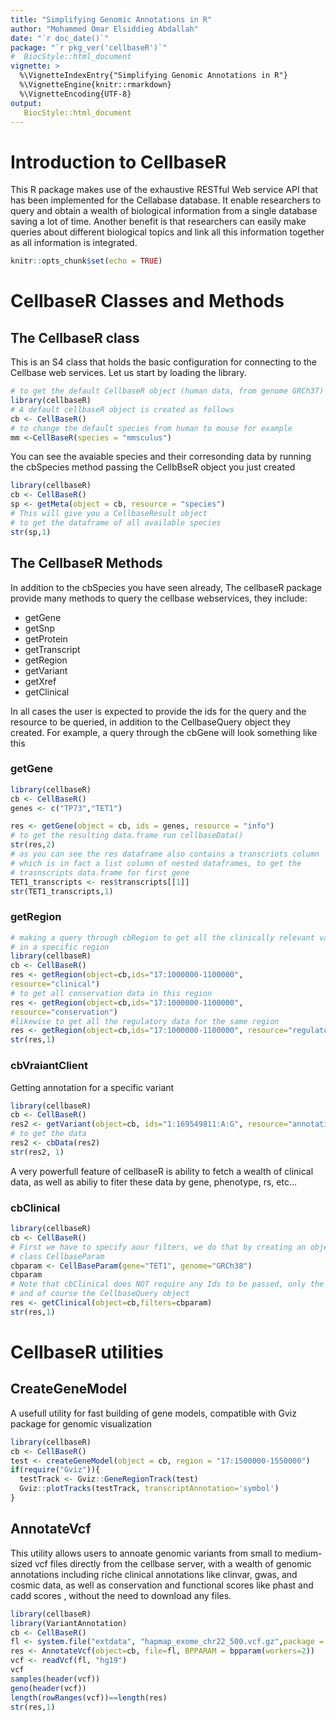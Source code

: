 ```yaml
---
title: "Simplifying Genomic Annotations in R"
author: "Mohammed Omar Elsiddieg Abdallah"
date: "`r doc_date()`"
package: "`r pkg_ver('cellbaseR')`"
#  BiocStyle::html_document
vignette: >
  %\VignetteIndexEntry{"Simplifying Genomic Annotations in R"}
  %\VignetteEngine{knitr::rmarkdown}
  %\VignetteEncoding{UTF-8}  
output: 
   BiocStyle::html_document
---
```

# Introduction to CellbaseR
This R package makes use of the exhaustive RESTful Web service API that has been
implemented for the Cellabase database. It enable researchers to query and 
obtain a wealth of biological information from a single database saving a lot 
of time. Another benefit is that researchers can easily make  queries about 
different biological topics and link all this information together as all 
information is integrated.

```r
knitr::opts_chunk$set(echo = TRUE)
```
# CellbaseR Classes and Methods
## The CellbaseR class  
This is an S4 class that holds the basic configuration for connecting to the 
Cellbase web services. Let us start by loading the library. 

```r
# to get the default CellbaseR object (human data, from genome GRCh37)
library(cellbaseR)
# A default cellbaseR object is created as follows
cb <- CellBaseR()
# to change the default species from human to mouse for example
mm <-CellBaseR(species = "mmsculus") 

```

You can see the avaiable species and their corresonding data by
running the cbSpecies method passing  the CellbBseR object you just created 

```r
library(cellbaseR)
cb <- CellBaseR()
sp <- getMeta(object = cb, resource = "species")
# This will give you a CellbaseResult object
# to get the dataframe of all available species
str(sp,1)

```

## The CellbaseR Methods
In addition to the cbSpecies you have seen already, The cellbaseR package
provide many methods to query the cellbase webservices, they include:  
 
-  getGene  
-  getSnp 
-  getProtein   
-  getTranscript
-  getRegion 
-  getVariant   
-  getXref   
-  getClinical 

In all cases the user is expected to provide the ids for the query and the 
resource to be queried, in addition to the CellbaseQuery object they created.
For example, a query through the cbGene will look something like this

### getGene
```r
library(cellbaseR)
cb <- CellBaseR()
genes <- c("TP73","TET1")

res <- getGene(object = cb, ids = genes, resource = "info")
# to get the resulting data.frame run cellbaseData()
str(res,2)
# as you can see the res dataframe also contains a transcriots column 
# which is in fact a list column of nested dataframes, to get the
# trasnscripts data.frame for first gene
TET1_transcripts <- res$transcripts[[1]]
str(TET1_transcripts,1)
```


### getRegion  
```r
# making a query through cbRegion to get all the clinically relevant variants 
# in a specific region
library(cellbaseR)
cb <- CellBaseR()
res <- getRegion(object=cb,ids="17:1000000-1100000",
resource="clinical")
# to get all conservation data in this region
res <- getRegion(object=cb,ids="17:1000000-1100000",
resource="conservation")
#likewise to get all the regulatory data for the same region
res <- getRegion(object=cb,ids="17:1000000-1100000", resource="regulatory")
str(res,1)
```
### cbVraiantClient 
Getting annotation for a specific variant
```r
library(cellbaseR)
cb <- CellBaseR()
res2 <- getVariant(object=cb, ids="1:169549811:A:G", resource="annotation")
# to get the data 
res2 <- cbData(res2)
str(res2, 1)
```

A very powerfull feature of cellbaseR is ability to fetch a wealth of clinical 
data, as well as abiliy to fiter these data by gene, phenotype, rs, etc…

### cbClinical

```r
library(cellbaseR)
cb <- CellBaseR()
# First we have to specify aour filters, we do that by creating an object of
# class CellbaseParam
cbparam <- CellBaseParam(gene="TET1", genome="GRCh38")
cbparam
# Note that cbClinical does NOT require any Ids to be passed, only the filters
# and of course the CellbaseQuery object
res <- getClinical(object=cb,filters=cbparam)
str(res,1)

```

# CellbaseR utilities
## CreateGeneModel 
A usefull utility for fast building of gene models, compatible with Gviz 
package for genomic visualization

```r
library(cellbaseR)
cb <- CellBaseR()
test <- createGeneModel(object = cb, region = "17:1500000-1550000")
if(require("Gviz")){
  testTrack <- Gviz::GeneRegionTrack(test)
  Gviz::plotTracks(testTrack, transcriptAnnotation='symbol')
}

```

## AnnotateVcf  
This utility allows users to annoate genomic variants from small to medium-sized
vcf files directly from the cellbase server, with a wealth of genomic 
annotations including riche clinical annotations like clinvar, gwas, and cosmic
data, as well as conservation and functional scores like phast and cadd  scores
, without the need to download any files.  
```r
library(cellbaseR)
library(VariantAnnotation)
cb <- CellBaseR()
fl <- system.file("extdata", "hapmap_exome_chr22_500.vcf.gz",package = "cellbaseR" )
res <- AnnotateVcf(object=cb, file=fl, BPPARAM = bpparam(workers=2))
vcf <- readVcf(fl, "hg19")
vcf
samples(header(vcf))
geno(header(vcf))
length(rowRanges(vcf))==length(res)
str(res,1)

```






